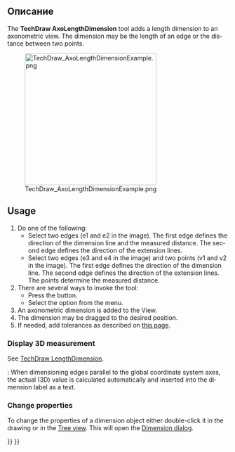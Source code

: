 <languages/>

<div lang="en" dir="ltr" class="mw-content-ltr">
{{Docnav
|[[TechDraw_Balloon|Balloon]]
|[[TechDraw_LandmarkDimension|LandmarkDimension]]
|[[TechDraw_Workbench|TechDraw]]
|IconL=TechDraw_Balloon.svg
|IconR=TechDraw_LandmarkDimension.svg
|IconC=Workbench_TechDraw.svg
}}
</div>

<div lang="en" dir="ltr" class="mw-content-ltr">
{{GuiCommand
|Name=TechDraw AxoHorizontalDimension
|MenuLocation=TechDraw → Annotations → Axonometric length dimension
|Workbenches=[[TechDraw_Workbench|TechDraw]]
|Version=0.21
}}
</div>

<span id="Description"></span>
== Описание ==

<div lang="en" dir="ltr" class="mw-content-ltr">
The '''TechDraw AxoLengthDimension''' tool adds a length dimension to an axonometric view. The dimension may be the length of an edge or the distance between two points.
</div>

[[Image:TechDraw_AxoLengthDimensionExample.png|300px]]
<div lang="en" dir="ltr" class="mw-content-ltr">
{{Caption|Axonometric length dimensions based on an edge (blue) and two points (red)}}
</div>

<div lang="en" dir="ltr" class="mw-content-ltr">
==Usage==
</div>

<div lang="en" dir="ltr" class="mw-content-ltr">
# Do one of the following:
#* Select two edges (e1 and e2 in the image). The first edge defines the direction of the dimension line and the measured distance. The second edge defines the direction of the extension lines.
#* Select two edges (e3 and e4 in the image) and two points (v1 and v2 in the image). The first edge defines the direction of the dimension line. The second edge defines the direction of the extension lines. The points determine the measured distance.
# There are several ways to invoke the tool:
#* Press the {{Button|[[Image:TechDraw_AxoLengthDimension.svg|16px]] [[TechDraw_AxoLengthDimension|Axonometric length dimension]]}} button.
#* Select the {{MenuCommand|TechDraw → Annotations → [[Image:TechDraw_AxoLengthDimension.svg|16px]] Axonometric length dimension}} option from the menu.
# An axonometric dimension is added to the View.
# The dimension may be dragged to the desired position.
# If needed, add tolerances as described on [[TechDraw_Geometric_dimensioning_and_tolerancing#Tolerances|this page]].
</div>

<div lang="en" dir="ltr" class="mw-content-ltr">
===Display 3D measurement===
</div>

<div lang="en" dir="ltr" class="mw-content-ltr">
See [[TechDraw_LengthDimension#Display_3D_measurement|TechDraw LengthDimension]].
</div>

<div lang="en" dir="ltr" class="mw-content-ltr">
{{VersionPlus|0.22}}: When dimensioning edges parallel to the global coordinate system axes, the actual (3D) value is calculated automatically and inserted into the dimension label as a text.
</div>

<div lang="en" dir="ltr" class="mw-content-ltr">
===Change properties===
</div>

<div lang="en" dir="ltr" class="mw-content-ltr">
To change the properties of a dimension object either double-click it in the drawing or in the [[Tree_view|Tree view]]. This will open the [[TechDraw_LengthDimension#Dimension_dialog|Dimension dialog]].
</div>


<div lang="en" dir="ltr" class="mw-content-ltr">
{{Docnav
|[[TechDraw_Balloon|Balloon]]
|[[TechDraw_LandmarkDimension|LandmarkDimension]]
|[[TechDraw_Workbench|TechDraw]]
|IconL=TechDraw_Balloon.svg
|IconR=TechDraw_LandmarkDimension.svg
|IconC=Workbench_TechDraw.svg
}}
</div>

{{TechDraw Tools navi{{#translation:}}}}
{{Userdocnavi{{#translation:}}}}